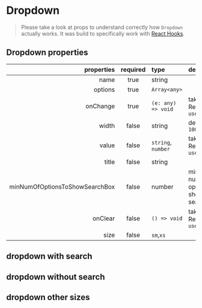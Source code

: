 
<Meta of={DropdownStories} />

# Dropdown

> Please take a look at props to understand correctly how `Dropdown` actually works. It was build to specifically work with [React Hooks](https://reactjs.org/docs/hooks-intro.html).

## Dropdown properties

|                     properties | required | type                                     | description                                  |
| -----------------------------: | :------: | :--------------------------------------- | :------------------------------------------- |
|                           name |   true   | string                                   |                                              |
|                        options |   true   | `Array<any>`                             |                                              |
|                       onChange |   true   | `(e: any) => void`                       | taken from Reacts `useState()`               |
|                          width |  false   | string                                   | default: `100%`                              |
|                          value |  false   | <code>string</code>, <code>number</code> | taken from Reacts `useState()`               |
|                          title |  false   | string                                   |                                              |
| minNumOfOptionsToShowSearchBox |  false   | number                                   | minimum number of options to show search box |
|                        onClear |  false   | `() => void`                             | taken from Reacts `useState()`               |
|                           size |  false   | <code>sm</code>,<code>xs</code>          |                                              |

## dropdown with search

<Canvas>
  <Story of={DropdownStories.DropdownDefault} />
</Canvas>

## dropdown without search

<Canvas>
  <Story of={DropdownStories.DropdownWithoutSearch} />
</Canvas>

## dropdown other sizes

<Canvas>
  <Story of={DropdownStories.DropdownOtherSizes} />
</Canvas>
